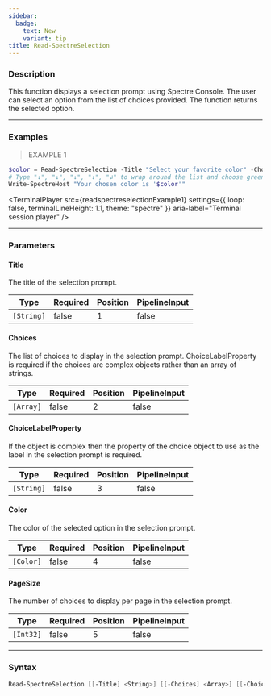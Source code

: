 ```yaml
---
sidebar:
  badge:
    text: New
    variant: tip
title: Read-SpectreSelection
---
```





### Description

This function displays a selection prompt using Spectre Console. The user can select an option from the list of choices provided. The function returns the selected option.

---

### Examples
> EXAMPLE 1

```powershell
$color = Read-SpectreSelection -Title "Select your favorite color" -Choices @("Red", "Green", "Blue") -Color "Green"
# Type "↓", "↓", "↓", "↓", "↲" to wrap around the list and choose green
Write-SpectreHost "Your chosen color is '$color'"
```
<TerminalPlayer
    src={readspectreselectionExample1}
    settings={{
        loop: false,
        terminalLineHeight: 1.1,
        theme: "spectre"
    }}
    aria-label="Terminal session player"
/>

---

### Parameters
#### **Title**
The title of the selection prompt.

|Type      |Required|Position|PipelineInput|
|----------|--------|--------|-------------|
|`[String]`|false   |1       |false        |

#### **Choices**
The list of choices to display in the selection prompt. ChoiceLabelProperty is required if the choices are complex objects rather than an array of strings.

|Type     |Required|Position|PipelineInput|
|---------|--------|--------|-------------|
|`[Array]`|false   |2       |false        |

#### **ChoiceLabelProperty**
If the object is complex then the property of the choice object to use as the label in the selection prompt is required.

|Type      |Required|Position|PipelineInput|
|----------|--------|--------|-------------|
|`[String]`|false   |3       |false        |

#### **Color**
The color of the selected option in the selection prompt.

|Type     |Required|Position|PipelineInput|
|---------|--------|--------|-------------|
|`[Color]`|false   |4       |false        |

#### **PageSize**
The number of choices to display per page in the selection prompt.

|Type     |Required|Position|PipelineInput|
|---------|--------|--------|-------------|
|`[Int32]`|false   |5       |false        |

---

### Syntax
```powershell
Read-SpectreSelection [[-Title] <String>] [[-Choices] <Array>] [[-ChoiceLabelProperty] <String>] [[-Color] <Color>] [[-PageSize] <Int32>] [<CommonParameters>]
```
